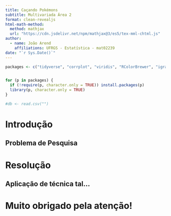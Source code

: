 ```yaml
---
title: Caçando Pokémons
subtitle: Multivariada Área 2
format: clean-revealjs
html-math-method:
  method: mathjax
  url: "https://cdn.jsdelivr.net/npm/mathjax@3/es5/tex-mml-chtml.js"
author:
  - name: João Arend
    affiliations: UFRGS - Estatística - mat02239
date: "`r Sys.Date()`"
---
```


```r
packages <- c("tidyverse", "corrplot", "viridis", "RColorBrewer", "igraph", "ggraph", "plotly", "ggExtra", "reticulate", "hrbrthemes", "ggiraph", "ellipse", "fmsb", "scales")


for (p in packages) {
  if (!require(p, character.only = TRUE)) install.packages(p)
  library(p, character.only = TRUE)
}
```

```r
#db <- read.csv("")
```

# Introdução

## Problema de Pesquisa

# Resolução

## Aplicação de técnica tal...

# Muito obrigado pela atenção!

